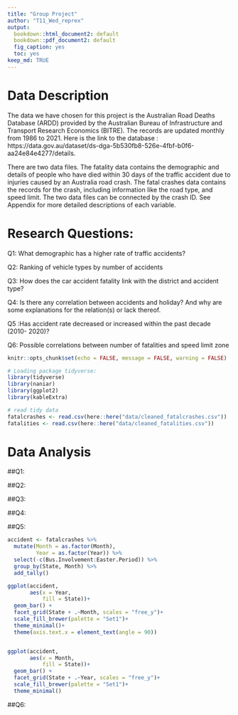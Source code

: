 ```yaml
---
title: "Group Project"
author: "T11_Wed_reprex"
output: 
  bookdown::html_document2: default
  bookdown::pdf_document2: default
  fig_caption: yes
  toc: yes
keep_md: TRUE
---
```



# Data Description
The data we have chosen for this project is the Australian Road Deaths Database (ARDD) provided by the Australian Bureau of Infrastructure and Transport Research Economics (BITRE). The records are updated monthly from 1986 to 2021. Here is the link to the database : https://data.gov.au/dataset/ds-dga-5b530fb8-526e-4fbf-b0f6-aa24e84e4277/details. 

There are two data files. The fatality data contains the demographic and details of people who have died within 30 days of the traffic accident due to injuries caused by an Australia road crash. The fatal crashes data contains the records for the crash, including information like the road type, and speed limit. The two data files can be connected by the crash ID. See Appendix for more detailed descriptions of each variable. 


# Research Questions:
Q1: What demographic has a higher rate of traffic accidents?

Q2: Ranking of vehicle types by number of accidents

Q3: How does the car accident fatality link with the district and accident type? 

Q4: Is there any correlation between accidents and holiday? And why are some explanations for the relation(s) or lack thereof.

Q5 :Has accident rate decreased or increased within the past decade (2010- 2020)? 

Q6: Possible correlations between number of fatalities and speed limit zone 


```r
knitr::opts_chunk$set(echo = FALSE, message = FALSE, warning = FALSE)
```


```r
# Loading package tidyverse:
library(tidyverse)
library(naniar)
library(ggplot2)
library(kableExtra)
```


```r
# read tidy data
fatalcrashes <- read.csv(here::here("data/cleaned_fatalcrashes.csv"))
fatalities <- read.csv(here::here("data/cleaned_fatalities.csv"))
```

# Data Analysis

##Q1:


##Q2:


##Q3:


##Q4:


##Q5:
```r
accident <- fatalcrashes %>%
  mutate(Month = as.factor(Month),
         Year = as.factor(Year)) %>%
  select(-c(Bus.Involvement:Easter.Period)) %>%
  group_by(State, Month) %>%
  add_tally()

ggplot(accident,
       aes(x = Year,
           fill = State))+
  geom_bar() +
  facet_grid(State + .~Month, scales = "free_y")+ 
  scale_fill_brewer(palette = "Set1")+
  theme_minimal()+
  theme(axis.text.x = element_text(angle = 90))


ggplot(accident,
       aes(x = Month,
           fill = State))+
  geom_bar() +
  facet_grid(State + .~Year, scales = "free_y")+ 
  scale_fill_brewer(palette = "Set1")+
  theme_minimal()
```

##Q6:
